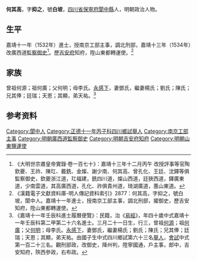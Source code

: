 {{Otheruses|other=名为何白坡的其他人物|何白坡}}
{{明清人物信息框
| 姓名 = 何其高
| 原名 =
| 圖片名稱= 
| 圖片大小 =
| 圖片說明 = 
| 最高職務 = 山東都轉運使
| 國家 = 大明 
| 爵位 =
| 籍貫 = [[四川省|四川省]][[保寧府|保寧府]][[閬中縣|閬中縣]]
| 族裔 = 
| 旗籍 = 
| 字號 = 字抑之，號白坡
| 諡號 =
| 出生日期 = 三月二十一日
| 出生地點 =
| 逝世日期 = 
| 逝世地點 =
| 墓葬 =
| 配偶 = 鄧氏、楊氏；劉氏；陳氏
| 親屬 = 曾祖[[何源|何源]]，祖[[何廣|何廣]]，父[[何明|何明]]，母李氏
| 出身 =
* 嘉靖十一年壬辰科進士出身
| 經歷 =
| 著作 =  
}}
'''何其高'''{{BD|1493年||？年||}}，字'''抑之'''，號'''白坡'''，[[四川省|四川省]][[保寧府|保寧府]][[閬中縣|閬中縣]]人，明朝政治人物。

==生平==
嘉靖十一年（1532年）進士，授南京工部主事，調北刑部，嘉靖十三年（1534年）改廣西道[[監察御史|監察御史]]<ref>《大明世宗肅皇帝實錄·卷一百七十》：嘉靖十三年十二月丙午 改授評事等官陶欽夔、王祚、陳玒、戴銑、金燦、謝少南、何其高、曾孔化、王廷、沈鐸等俱監察御史，欽夔浙江道，玒福建，銑四川道，燦山西道，廷狹西道，鐸廣東道，少南雲道，其高廣西道，孔化、祚俱貴州道，琦湖廣道，蕙山東道。</ref>。歷[[吉安府|吉安府]]知府，陞山東都轉運使。<ref>《漢籍電子文獻資料庫-明人傳記資料索引》2877：何其高，字抑之，號白坡，閬中人。嘉靖十一年進士，授南京工部主事，調北刑部，擢御史，歷吉安知府，陞山東都轉運使。</ref>

==家族==
曾祖何源；祖何廣；父何明；母李氏。[[永感下|永感下]]，妻鄧氏，繼妻楊氏；劉氏；陳氏；兄其俸；廷瑞；天恩；其顯，弟天祐。<ref>《嘉靖十一年壬辰科進士履曆便覽》：民籍，治《[[易經|易經]]》，年四十歲中式嘉靖十一年壬辰科第二甲第二十六名進士。三月二十一日生，行三，曾祖[[何源|何源]]；祖[[何廣|何廣]]；父[[何明|何明]]；母李氏。[[永感下|永感下]]，妻鄧氏，繼妻楊氏；劉氏；陳氏；兄其俸；廷瑞；天恩；其顯，弟天祐。由國子生中式四川鄉試第六十三名[[舉人|舉人]]，[[會試|會試]]中式第一百二十三名。觀刑部政，改御史，降州判，陞寧國通，戶主事，郎中，吉安知府，陝西參政，右布政。</ref>

== 参考资料 ==
{{reflist}}

{{start box}}
{{s-off}}
{{s-before|[[李清_(嘉靖進士)|李清]]}}
{{s-title|明朝吉安府知府|1542年－1546年}}
{{s-after|[[靳學顏|靳學顏]]}}
{{end box}}

{{嘉靖十一年壬辰科殿试金榜}}
{{明朝人物小作品}}
{{Authority control}}
{{DEFAULTSORT:He何}}
[[Category:閬中人|Category:閬中人]]
[[Category:正德十一年丙子科四川鄉試舉人|Category:正德十一年丙子科四川鄉試舉人]]
[[Category:南京工部主事|Category:南京工部主事]]
[[Category:明朝廣西道監察御史|Category:明朝廣西道監察御史]]
[[Category:明朝吉安府知府|Category:明朝吉安府知府]]
[[Category:明朝山東鹽運使|Category:明朝山東鹽運使]]